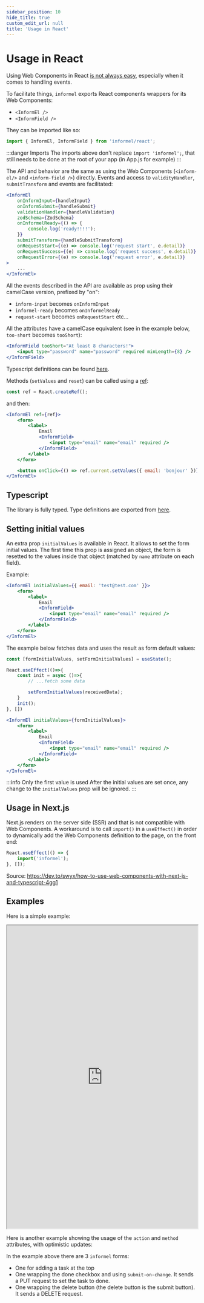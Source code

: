 ```yaml
---
sidebar_position: 10
hide_title: true
custom_edit_url: null
title: 'Usage in React'
---
```



# Usage in React

Using Web Components in React [is not always easy](https://reactjs.org/docs/web-components.html#using-web-components-in-react), especially when it comes to handling events.

To facilitate things, `informel` exports React components wrappers for its Web Components:

-   `<InformEl />`
-   `<InformField />`

They can be imported like so:

```js
import { InformEl, InformField } from 'informel/react';
```

:::danger Imports
The imports above don't replace `import 'informel';`, that still needs to be done at the root of your app (in App.js for example)
:::

The API and behavior are the same as using the Web Components (`<inform-el/>` and `<inform-field />`) directly.
Events and access to `validityHandler`, `submitTransform` and events are facilitated:

```jsx
<InformEl
    onInformInput={handleInput}
    onInformSubmit={handleSubmit}
    validationHandler={handleValidation}
    zodSchema={ZodSchema}
    onInformelReady={() => {
        console.log('ready!!!!');
    }}
    submitTransform={handleSubmitTransform}
    onRequestStart={(e) => console.log('request start', e.detail)}
    onRequestSuccess={(e) => console.log('request success', e.detail)}
    onRequestError={(e) => console.log('request error', e.detail)}
>
    ...
</InformEl>
```

All the events described in the API are available as prop using their camelCase version, prefixed by "on":

-   `inform-input` becomes `onInformInput`
-   `informel-ready` becomes `onInformelReady`
-   `request-start` becomes `onRequestStart` etc...

All the attributes have a camelCase equivalent (see in the example below, `too-short` becomes `tooShort`):

```jsx
<InformField tooShort="At least 8 characters!">
    <input type="password" name="password" required minLength={8} />
</InformField>
```

Typescript definitions can be found [here](https://github.com/juliendelort/informel/blob/main/react-src/index.d.ts).

Methods (`setValues` and `reset`) can be called using a [ref](https://reactjs.org/docs/refs-and-the-dom.html):

```js
const ref = React.createRef();
```

and then:

```jsx
<InformEl ref={ref}>
    <form>
        <label>
            Email
            <InformField>
                <input type="email" name="email" required />
            </InformField>
        </label>
    </form>

    <button onClick={() => ref.current.setValues({ email: 'bonjour' })}>Bonjour</button>
</InformEl>
```

## Typescript

The library is fully typed. Type definitions are exported from [here](https://github.com/juliendelort/informel/blob/main/react-src/index.d.ts).

## Setting initial values

An extra prop `initialValues` is available in React. It allows to set the form initial values. The first time this prop is assigned an object, the form is resetted
to the values inside that object (matched by `name` attribute on each field).

Example:

```jsx
<InformEl initialValues={{ email: 'test@test.com' }}>
    <form>
        <label>
            Email
            <InformField>
                <input type="email" name="email" required />
            </InformField>
        </label>
    </form>
</InformEl>
```

The example below fetches data and uses the result as form default values:

```jsx
const [formInitialValues, setFormInitialValues] = useState();

React.useEffect(()=>{
    const init = async ()=>{
        // ...fetch some data

        setFormInitialValues(receivedData);
    }
    init();
}, [])

<InformEl initialValues={formInitialValues}>
    <form>
        <label>
            Email
            <InformField>
                <input type="email" name="email" required />
            </InformField>
        </label>
    </form>
</InformEl>
```

:::info Only the first value is used
After the initial values are set once, any change to the `initialValues` prop will be ignored.
:::

## Usage in Next.js

Next.js renders on the server side (SSR) and that is not compatible with Web Components.
A workaround is to call `import()` in a `useEffect()` in order to dynamically add the Web Components definition
to the page, on the front end:

```jsx
React.useEffect(() => {
    import('informel');
}, []);
```

Source: https://dev.to/swyx/how-to-use-web-components-with-next-js-and-typescript-4gg1

## Examples

Here is a simple example:

<iframe width="100%" height="800" src="https://stackblitz.com/edit/react-ts-6k1p9j?embed=1&file=index.tsx"></iframe>

Here is another example showing the usage of the `action` and `method` attributes, with optimistic updates:

<TodoExample />

In the example above there are 3 `informel` forms:

-   One for adding a task at the top
-   One wrapping the done checkbox and using `submit-on-change`. It sends a PUT request to set the task to done.
-   One wrapping the delete button (the delete button is the submit button). It sends a DELETE request.
